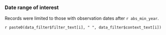 ### Date range of interest

Records were limited to those with observation dates after `r abs_min_year`.

`r paste0(data_filter$filter_text[i], " ", data_filter$context_text[i])`

<br>
